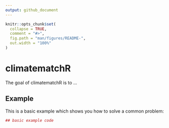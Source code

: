 ```yaml
---
output: github_document
---
```


<!-- README.md is generated from README.Rmd. Please edit that file -->

```r
knitr::opts_chunk$set(
  collapse = TRUE,
  comment = "#>",
  fig.path = "man/figures/README-",
  out.width = "100%"
)
```
# climatematchR

The goal of climatematchR is to ...

## Example

This is a basic example which shows you how to solve a common problem:

```r
## basic example code
```
